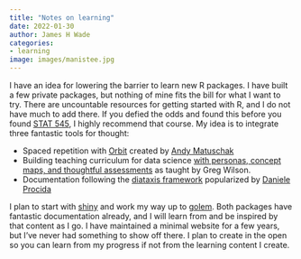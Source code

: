 ```yaml
---
title: "Notes on learning"
date: 2022-01-30
author: James H Wade
categories:
- learning
image: images/manistee.jpg
---
```


I have an idea for lowering the barrier to learn new R packages. I have built a few private packages, but nothing of mine fits the bill for what I want to try. There are uncountable resources for getting started with R, and I do not have much to add there. If you defied the odds and found this before you found [STAT 545](https://stat545.com/), I highly recommend that course. My idea is to integrate three fantastic tools for thought:

- Spaced repetition with [Orbit](https://withorbit.com/) created by [Andy Matuschak](https://andymatuschak.org/)
- Building teaching curriculum for data science [with personas, concept maps, and thoughtful assessments](https://www.rstudio.com/resources/webinars/what-every-data-scientist-should-know-about-education/) as taught by Greg Wilson.
- Documentation following the [diataxis framework](https://diataxis.fr/) popularized by [Daniele Procida](https://youtu.be/t4vKPhjcMZg)

I plan to start with [shiny](https://shiny.rstudio.com/) and work my way up to [golem](https://golemverse.org/). Both packages have fantastic documentation already, and I will learn from and be inspired by that content as I go. I have maintained a minimal website for a few years, but I’ve never had something to show off there. I plan to create in the open so you can learn from my progress if not from the learning content I create.
